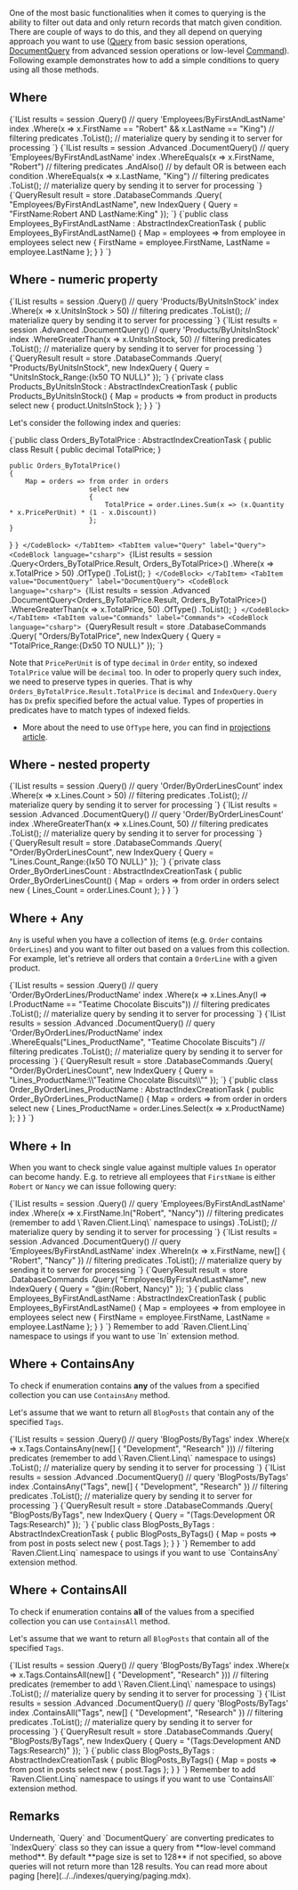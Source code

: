 
One of the most basic functionalities when it comes to querying is the ability to filter out data and only return records that match given condition. There are couple of ways to do this, and they all depend on querying approach you want to use ([Query](../../client-api/session/querying/how-to-query.mdx) from basic session operations, [DocumentQuery](../../client-api/session/querying/lucene/how-to-use-lucene-in-queries.mdx) from advanced session operations or low-level [Command](../../client-api/commands/querying/how-to-query-a-database.mdx)). Following example demonstrates how to add a simple conditions to query using all those methods.

## Where

<Tabs groupId='languageSyntax'>
<TabItem value="Query" label="Query">
<CodeBlock language="csharp">
{`IList<Employee> results = session
	.Query<Employee, Employees_ByFirstAndLastName>()		// query 'Employees/ByFirstAndLastName' index
	.Where(x => x.FirstName == "Robert" && x.LastName == "King")	// filtering predicates
	.ToList();							// materialize query by sending it to server for processing
`}
</CodeBlock>
</TabItem>
<TabItem value="DocumentQuery" label="DocumentQuery">
<CodeBlock language="csharp">
{`IList<Employee> results = session
	.Advanced
	.DocumentQuery<Employee, Employees_ByFirstAndLastName>()	// query 'Employees/ByFirstAndLastName' index
	.WhereEquals(x => x.FirstName, "Robert")			// filtering predicates
	.AndAlso()							// by default OR is between each condition
	.WhereEquals(x => x.LastName, "King")				// filtering predicates
	.ToList();							// materialize query by sending it to server for processing
`}
</CodeBlock>
</TabItem>
<TabItem value="Commands" label="Commands">
<CodeBlock language="csharp">
{`QueryResult result = store
	.DatabaseCommands
	.Query(
		"Employees/ByFirstAndLastName",
		new IndexQuery
			{
				Query = "FirstName:Robert AND LastName:King"
			});
`}
</CodeBlock>
</TabItem>
<TabItem value="Index" label="Index">
<CodeBlock language="csharp">
{`public class Employees_ByFirstAndLastName : AbstractIndexCreationTask<Employee>
{
	public Employees_ByFirstAndLastName()
	{
		Map = employees => from employee in employees
						   select new
							{
								FirstName = employee.FirstName,
								LastName = employee.LastName
							};
	}
}
`}
</CodeBlock>
</TabItem>
</Tabs>

## Where - numeric property

<Tabs groupId='languageSyntax'>
<TabItem value="Query" label="Query">
<CodeBlock language="csharp">
{`IList<Product> results = session
	.Query<Product, Products_ByUnitsInStock>()		// query 'Products/ByUnitsInStock' index
	.Where(x => x.UnitsInStock > 50)			// filtering predicates
	.ToList();						// materialize query by sending it to server for processing
`}
</CodeBlock>
</TabItem>
<TabItem value="DocumentQuery" label="DocumentQuery">
<CodeBlock language="csharp">
{`IList<Product> results = session
	.Advanced
	.DocumentQuery<Product, Products_ByUnitsInStock>()	// query 'Products/ByUnitsInStock' index
	.WhereGreaterThan(x => x.UnitsInStock, 50)		// filtering predicates
	.ToList();						// materialize query by sending it to server for processing
`}
</CodeBlock>
</TabItem>
<TabItem value="Commands" label="Commands">
<CodeBlock language="csharp">
{`QueryResult result = store
	.DatabaseCommands
	.Query(
		"Products/ByUnitsInStock",
		new IndexQuery
		{
			Query = "UnitsInStock_Range:{Ix50 TO NULL}"
		});
`}
</CodeBlock>
</TabItem>
<TabItem value="Index" label="Index">
<CodeBlock language="csharp">
{`private class Products_ByUnitsInStock : AbstractIndexCreationTask<Product>
{
	public Products_ByUnitsInStock()
	{
		Map = products => from product in products
						  select new
							{
								product.UnitsInStock
							};
	}
}
`}
</CodeBlock>
</TabItem>
</Tabs>



<Admonition type="info" title="The importance of types in queries" id="the-importance-of-types-in-queries" href="#the-importance-of-types-in-queries">

Let's consider the following index and queries:

<Tabs groupId='languageSyntax'>
<TabItem value="Index" label="Index">
<CodeBlock language="csharp">
{`public class Orders_ByTotalPrice : AbstractIndexCreationTask<Order>
{
	public class Result
	{
		public decimal TotalPrice;
	}

	public Orders_ByTotalPrice()
	{
		Map = orders => from order in orders
						select new
						{
							TotalPrice = order.Lines.Sum(x => (x.Quantity * x.PricePerUnit) * (1 - x.Discount))
						};
	}
}
`}
</CodeBlock>
</TabItem>
<TabItem value="Query" label="Query">
<CodeBlock language="csharp">
{`IList<Order> results = session
	.Query<Orders_ByTotalPrice.Result, Orders_ByTotalPrice>()
	.Where(x => x.TotalPrice > 50)
	.OfType<Order>()
	.ToList();
`}
</CodeBlock>
</TabItem>
<TabItem value="DocumentQuery" label="DocumentQuery">
<CodeBlock language="csharp">
{`IList<Order> results = session
	.Advanced
	.DocumentQuery<Orders_ByTotalPrice.Result, Orders_ByTotalPrice>()
	.WhereGreaterThan(x => x.TotalPrice, 50)
	.OfType<Order>()
	.ToList();
`}
</CodeBlock>
</TabItem>
<TabItem value="Commands" label="Commands">
<CodeBlock language="csharp">
{`QueryResult result = store
	.DatabaseCommands
	.Query(
		"Orders/ByTotalPrice",
		new IndexQuery
		{
			Query = "TotalPrice_Range:{Dx50 TO NULL}"
		});
`}
</CodeBlock>
</TabItem>
</Tabs>

Note that `PricePerUnit` is of type `decimal` in `Order` entity, so indexed `TotalPrice` value  will be `decimal` too. In oder to
properly query such index, we need to preserve types in queries. That is why `Orders_ByTotalPrice.Result.TotalPrice` is `decimal` and 
`IndexQuery.Query` has `Dx` prefix specified before the actual value. Types of properties in predicates have to match types of indexed fields.

* More about the need to use `OfType` here, you can find in [projections article](../../client-api/session/querying/how-to-perform-projection.mdx#oftype-(as)---simple-projection).

</Admonition>

## Where - nested property

<Tabs groupId='languageSyntax'>
<TabItem value="Query" label="Query">
<CodeBlock language="csharp">
{`IList<Order> results = session
	.Query<Order, Order_ByOrderLinesCount>()	// query 'Order/ByOrderLinesCount' index
	.Where(x => x.Lines.Count > 50)			// filtering predicates
	.ToList();					// materialize query by sending it to server for processing
`}
</CodeBlock>
</TabItem>
<TabItem value="DocumentQuery" label="DocumentQuery">
<CodeBlock language="csharp">
{`IList<Order> results = session
	.Advanced
	.DocumentQuery<Order, Order_ByOrderLinesCount>()	// query 'Order/ByOrderLinesCount' index
	.WhereGreaterThan(x => x.Lines.Count, 50)		// filtering predicates
	.ToList();						// materialize query by sending it to server for processing
`}
</CodeBlock>
</TabItem>
<TabItem value="Commands" label="Commands">
<CodeBlock language="csharp">
{`QueryResult result = store
	.DatabaseCommands
	.Query(
		"Order/ByOrderLinesCount",
		new IndexQuery
		{
			Query = "Lines.Count_Range:{Ix50 TO NULL}"
		});
`}
</CodeBlock>
</TabItem>
<TabItem value="Index" label="Index">
<CodeBlock language="csharp">
{`private class Order_ByOrderLinesCount : AbstractIndexCreationTask<Order>
{
	public Order_ByOrderLinesCount()
	{
		Map = orders => from order in orders
						select new
						{
							Lines_Count = order.Lines.Count
						};
	}
}
`}
</CodeBlock>
</TabItem>
</Tabs>

## Where + Any

`Any` is useful when you have a collection of items (e.g. `Order` contains `OrderLines`) and you want to filter out based on a values from this collection. For example, let's retrieve all orders that contain a `OrderLine` with a given product.

<Tabs groupId='languageSyntax'>
<TabItem value="Query" label="Query">
<CodeBlock language="csharp">
{`IList<Order> results = session
	.Query<Order, Order_ByOrderLines_ProductName>()					// query 'Order/ByOrderLines/ProductName' index
	.Where(x => x.Lines.Any(l => l.ProductName == "Teatime Chocolate Biscuits"))	// filtering predicates
	.ToList();									// materialize query by sending it to server for processing
`}
</CodeBlock>
</TabItem>
<TabItem value="DocumentQuery" label="DocumentQuery">
<CodeBlock language="csharp">
{`IList<Order> results = session
	.Advanced
	.DocumentQuery<Order, Order_ByOrderLines_ProductName>()		// query 'Order/ByOrderLines/ProductName' index
	.WhereEquals("Lines_ProductName", "Teatime Chocolate Biscuits")	// filtering predicates
	.ToList();							// materialize query by sending it to server for processing
`}
</CodeBlock>
</TabItem>
<TabItem value="Commands" label="Commands">
<CodeBlock language="csharp">
{`QueryResult result = store
	.DatabaseCommands
	.Query(
		"Order/ByOrderLinesCount",
		new IndexQuery
		{
			Query = "Lines_ProductName:\\"Teatime Chocolate Biscuits\\""
		});
`}
</CodeBlock>
</TabItem>
<TabItem value="Index" label="Index">
<CodeBlock language="csharp">
{`public class Order_ByOrderLines_ProductName : AbstractIndexCreationTask<Order>
{
	public Order_ByOrderLines_ProductName()
	{
		Map = orders => from order in orders
						select new
						{
							Lines_ProductName = order.Lines.Select(x => x.ProductName)
						};
	}
}
`}
</CodeBlock>
</TabItem>
</Tabs>

## Where + In

When you want to check single value against multiple values `In` operator can become handy. E.g. to retrieve all employees that `FirstName` is either `Robert` or `Nancy` we can issue following query:

<Tabs groupId='languageSyntax'>
<TabItem value="Query" label="Query">
<CodeBlock language="csharp">
{`IList<Employee> results = session
	.Query<Employee, Employees_ByFirstAndLastName>()	// query 'Employees/ByFirstAndLastName' index
	.Where(x => x.FirstName.In("Robert", "Nancy"))		// filtering predicates (remember to add \`Raven.Client.Linq\` namespace to usings)
	.ToList();						// materialize query by sending it to server for processing
`}
</CodeBlock>
</TabItem>
<TabItem value="DocumentQuery" label="DocumentQuery">
<CodeBlock language="csharp">
{`IList<Employee> results = session
	.Advanced
	.DocumentQuery<Employee, Employees_ByFirstAndLastName>()	// query 'Employees/ByFirstAndLastName' index
	.WhereIn(x => x.FirstName, new[] { "Robert", "Nancy" })		// filtering predicates
	.ToList();							// materialize query by sending it to server for processing
`}
</CodeBlock>
</TabItem>
<TabItem value="Commands" label="Commands">
<CodeBlock language="csharp">
{`QueryResult result = store
	.DatabaseCommands
	.Query(
		"Employees/ByFirstAndLastName",
		new IndexQuery
		{
			Query = "@in<FirstName>:(Robert, Nancy)"
		});
`}
</CodeBlock>
</TabItem>
<TabItem value="Index" label="Index">
<CodeBlock language="csharp">
{`public class Employees_ByFirstAndLastName : AbstractIndexCreationTask<Employee>
{
	public Employees_ByFirstAndLastName()
	{
		Map = employees => from employee in employees
						   select new
							{
								FirstName = employee.FirstName,
								LastName = employee.LastName
							};
	}
}
`}
</CodeBlock>
</TabItem>
</Tabs>

<Admonition type="warning" title="Important" id="important" href="#important">
Remember to add `Raven.Client.Linq` namespace to usings if you want to use `In` extension method.
</Admonition>

## Where + ContainsAny

To check if enumeration contains **any** of the values from a specified collection you can use `ContainsAny` method.

Let's assume that we want to return all `BlogPosts` that contain any of the specified `Tags`.

<Tabs groupId='languageSyntax'>
<TabItem value="Query" label="Query">
<CodeBlock language="csharp">
{`IList<BlogPost> results = session
	.Query<BlogPost, BlogPosts_ByTags>()					// query 'BlogPosts/ByTags' index
	.Where(x => x.Tags.ContainsAny(new[] { "Development", "Research" }))	// filtering predicates (remember to add \`Raven.Client.Linq\` namespace to usings)
	.ToList();								// materialize query by sending it to server for processing
`}
</CodeBlock>
</TabItem>
<TabItem value="DocumentQuery" label="DocumentQuery">
<CodeBlock language="csharp">
{`IList<BlogPost> results = session
	.Advanced
	.DocumentQuery<BlogPost, BlogPosts_ByTags>()			// query 'BlogPosts/ByTags' index
	.ContainsAny("Tags", new[] { "Development", "Research" })	// filtering predicates
	.ToList();							// materialize query by sending it to server for processing
`}
</CodeBlock>
</TabItem>
<TabItem value="Commands" label="Commands">
<CodeBlock language="csharp">
{`QueryResult result = store
	.DatabaseCommands
	.Query(
		"BlogPosts/ByTags",
		new IndexQuery
		{
			Query = "(Tags:Development OR Tags:Research)"
		});
`}
</CodeBlock>
</TabItem>
<TabItem value="Index" label="Index">
<CodeBlock language="csharp">
{`public class BlogPosts_ByTags : AbstractIndexCreationTask<BlogPost>
{
	public BlogPosts_ByTags()
	{
		Map = posts => from post in posts
					   select new
						{
							post.Tags
						};
	}
}
`}
</CodeBlock>
</TabItem>
</Tabs>

<Admonition type="warning" title="Important" id="important" href="#important">
Remember to add `Raven.Client.Linq` namespace to usings if you want to use `ContainsAny` extension method.
</Admonition>

## Where + ContainsAll

To check if enumeration contains **all** of the values from a specified collection you can use `ContainsAll` method.

Let's assume that we want to return all `BlogPosts` that contain all of the specified `Tags`.

<Tabs groupId='languageSyntax'>
<TabItem value="Query" label="Query">
<CodeBlock language="csharp">
{`IList<BlogPost> results = session
	.Query<BlogPost, BlogPosts_ByTags>()					// query 'BlogPosts/ByTags' index
	.Where(x => x.Tags.ContainsAll(new[] { "Development", "Research" }))	// filtering predicates (remember to add \`Raven.Client.Linq\` namespace to usings)
	.ToList();								// materialize query by sending it to server for processing
`}
</CodeBlock>
</TabItem>
<TabItem value="DocumentQuery" label="DocumentQuery">
<CodeBlock language="csharp">
{`IList<BlogPost> results = session
	.Advanced
	.DocumentQuery<BlogPost, BlogPosts_ByTags>()			// query 'BlogPosts/ByTags' index
	.ContainsAll("Tags", new[] { "Development", "Research" })	// filtering predicates
	.ToList();							// materialize query by sending it to server for processing
`}
</CodeBlock>
</TabItem>
<TabItem value="Commands" label="Commands">
<CodeBlock language="csharp">
{`QueryResult result = store
	.DatabaseCommands
	.Query(
		"BlogPosts/ByTags",
		new IndexQuery
		{
			Query = "(Tags:Development AND Tags:Research)"
		});
`}
</CodeBlock>
</TabItem>
<TabItem value="Index" label="Index">
<CodeBlock language="csharp">
{`public class BlogPosts_ByTags : AbstractIndexCreationTask<BlogPost>
{
	public BlogPosts_ByTags()
	{
		Map = posts => from post in posts
					   select new
						{
							post.Tags
						};
	}
}
`}
</CodeBlock>
</TabItem>
</Tabs>

<Admonition type="warning" title="Important" id="important" href="#important">
Remember to add `Raven.Client.Linq` namespace to usings if you want to use `ContainsAll` extension method.
</Admonition>

## Remarks

<Admonition type="info" title="">
Underneath, `Query` and `DocumentQuery` are converting predicates to `IndexQuery` class so they can issue a query from **low-level command method**.
</Admonition>

<Admonition type="note" title="">
By default **page size is set to 128** if not specified, so above queries will not return more than 128 results. You can read more about paging [here](../../indexes/querying/paging.mdx).
</Admonition>


